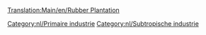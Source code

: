 [[Translation:Main/en/Rubber Plantation]]
{{Template:Industrieën/Nl
|image=Rubberplantation.png
|name=Rubberplantage
|climates=[[Main/en/Klimaat/Nl#Subtropisch|Subtropisch]].
|accepts=Niets
|produces=[[Main/nl/Rubber|Rubber]]
|notes=Niet aanwezig in andere [[Main/nl/Klimaat|klimaten]]
}}

{{nl/Navbox Industrieën}}
[[Category:nl/Primaire industrie]]
[[Category:nl/Subtropische industrie]]
